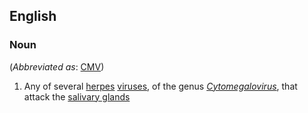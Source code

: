 ==English==

===Noun===
{{wikipedia}}
{{en-noun|es}} (''Abbreviated as'': [[CMV]])

# Any of several [[herpes]] [[virus]]es, of the genus ''[[Cytomegalovirus]]'', that attack the [[salivary gland]]s